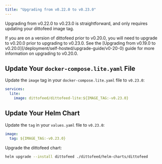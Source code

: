 ```yaml
---
title: "Upgrading from v0.22.0 to v0.23.0"
---
```


Upgrading from v0.22.0 to v0.23.0 is straightforward, and only requires updating your dittofeed image tag.

<Warning>
If you are on a version of dittofeed prior to v0.20.0, you will need to upgrade to v0.20.0 prior to upgrading to v0.23.0. See the [Upgrading from v0.19.0 to v0.20.0](/deployment/self-hosted/upgrade-guide/v0-20-0) guide for more information on upgrading to v0.20.0.
</Warning>

## Update Your `docker-compose.lite.yaml` File

Update the `image` tag in your `docker-compose.lite.yaml` file to `v0.23.0`:

```yaml
services:
  lite:
    image: dittofeed/dittofeed-lite:${IMAGE_TAG:-v0.23.0}
```

## Update Your Helm Chart

Update the `tag` in your `values.yaml` file to `v0.23.0`:

```yaml values.yaml
image:
  tag: ${IMAGE_TAG:-v0.23.0}
```

Upgrade the dittofeed chart:

```bash
helm upgrade --install dittofeed ./dittofeed/helm-charts/dittofeed
```
